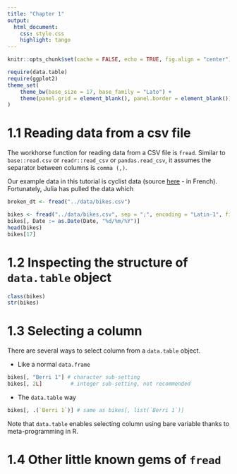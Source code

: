 ```yaml
---
title: "Chapter 1"
output:
  html_document:
    css: style.css
    highlight: tango
---
```



```r
knitr::opts_chunk$set(cache = FALSE, echo = TRUE, fig.align = "center")
```

```r
require(data.table)
require(ggplot2)
theme_set(
    theme_bw(base_size = 17, base_family = "Lato") +
    theme(panel.grid = element_blank(), panel.border = element_blank())
)
```

# 1.1 Reading data from a csv file

The workhorse function for reading data from a CSV file is `fread`. Similar to
`base::read.csv` or `readr::read_csv` or `pandas.read_csv`, it assumes the
separator between columns is `comma (,)`.

Our example data in this tutorial is cyclist data (source [here](http://donnees.ville.montreal.qc.ca/dataset/velos-comptage) - in
French). Fortunately, Julia has pulled the data which

```r
broken_dt <- fread("../data/bikes.csv")
```

```r
bikes <- fread("../data/bikes.csv", sep = ";", encoding = "Latin-1", fill = TRUE, index = "Date")
bikes[, Date := as.Date(Date, "%d/%m/%Y")]
head(bikes)
bikes[17]
```


# 1.2 Inspecting the structure of `data.table` object

```r
class(bikes)
str(bikes)
```

# 1.3 Selecting a column

There are several ways to select column from a `data.table` object.

* Like a normal `data.frame`

```r
bikes[, "Berri 1"] # character sub-setting
bikes[, 2L]         # integer sub-setting, not recommended
```
* The `data.table` way

```r
bikes[, .(`Berri 1`)] # same as bikes[, list(`Berri 1`)]
```

Note that `data.table` enables selecting column using bare variable thanks to
meta-programming in R.


# 1.4 Other little known gems of `fread`
